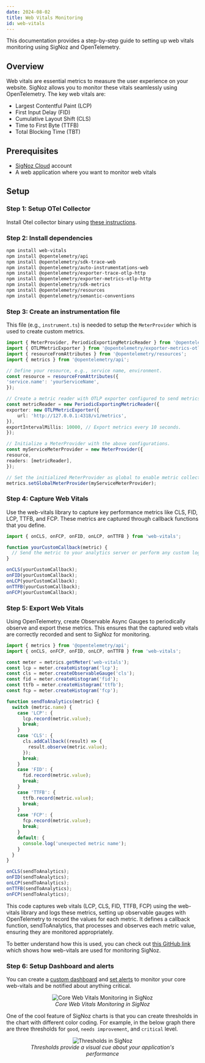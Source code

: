 ```yaml
---
date: 2024-08-02
title: Web Vitals Monitoring
id: web-vitals
---
```



This documentation provides a step-by-step guide to setting up web vitals monitoring using SigNoz and OpenTelemetry.

## Overview
Web vitals are essential metrics to measure the user experience on your website. SigNoz allows you to monitor these vitals seamlessly using OpenTelemetry. The key web vitals are:
- Largest Contentful Paint (LCP)
- First Input Delay (FID)
- Cumulative Layout Shift (CLS)
- Time to First Byte (TTFB)
- Total Blocking Time (TBT)

## Prerequisites
- [SigNoz Cloud](https://signoz.io/teams/) account
- A web application where you want to monitor web vitals

## Setup

### Step 1: Setup OTel Collector
Install Otel collector binary using [these instructions](https://signoz.io/docs/tutorial/opentelemetry-binary-usage-in-virtual-machine/).

### Step 2: Install dependencies

```sh
npm install web-vitals
npm install @opentelemetry/api
npm install @opentelemetry/sdk-trace-web
npm install @opentelemetry/auto-instrumentations-web
npm install @opentelemetry/exporter-trace-otlp-http
npm install @opentelemetry/exporter-metrics-otlp-http
npm install @opentelemetry/sdk-metrics
npm install @opentelemetry/resources
npm install @opentelemetry/semantic-conventions
```

### Step 3: Create an instrumentation file

This file (e.g., `instrument.ts`) is needed to setup the `MeterProvider` which is used to create custom metrics.

```ts
import { MeterProvider, PeriodicExportingMetricReader } from '@opentelemetry/sdk-metrics';
import { OTLPMetricExporter } from '@opentelemetry/exporter-metrics-otlp-http';
import { resourceFromAttributes } from '@opentelemetry/resources';
import { metrics } from '@opentelemetry/api';

// Define your resource, e.g., service name, environment.
const resource = resourceFromAttributes({
'service.name': 'yourServiceName',
});

// Create a metric reader with OTLP exporter configured to send metrics to a local collector.
const metricReader = new PeriodicExportingMetricReader({
exporter: new OTLPMetricExporter({
    url: 'http://127.0.0.1:4318/v1/metrics',
}),
exportIntervalMillis: 10000, // Export metrics every 10 seconds.
});

// Initialize a MeterProvider with the above configurations.
const myServiceMeterProvider = new MeterProvider({
resource,
readers: [metricReader],
});

// Set the initialized MeterProvider as global to enable metric collection across the app.
metrics.setGlobalMeterProvider(myServiceMeterProvider);

```
### Step 4: Capture Web Vitals
Use the web-vitals library to capture key performance metrics like CLS, FID, LCP, TTFB, and FCP. 
These metrics are captured through callback functions that you define.

```ts
import { onCLS, onFCP, onFID, onLCP, onTTFB } from 'web-vitals';

function yourCustomCallback(metric) {
  // Send the metric to your analytics server or perform any custom logic
}

onCLS(yourCustomCallback);
onFID(yourCustomCallback);
onLCP(yourCustomCallback);
onTTFB(yourCustomCallback);
onFCP(yourCustomCallback);

```

### Step 5: Export Web Vitals
Using OpenTelemetry, create Observable Async Gauges to periodically observe and export these metrics. 
This ensures that the captured web vitals are correctly recorded and sent to SigNoz for monitoring.

```ts
import { metrics } from '@opentelemetry/api';
import { onCLS, onFCP, onFID, onLCP, onTTFB } from 'web-vitals';

const meter = metrics.getMeter('web-vitals');
const lcp = meter.createHistogram('lcp');
const cls = meter.createObservableGauge('cls');
const fid = meter.createHistogram('fid');
const ttfb = meter.createHistogram('ttfb');
const fcp = meter.createHistogram('fcp');

function sendToAnalytics(metric) {
  switch (metric.name) {
    case 'LCP': {
      lcp.record(metric.value);
      break;
    }
    case 'CLS': {
      cls.addCallback((result) => {
        result.observe(metric.value);
      });
      break;
    }
    case 'FID': {
      fid.record(metric.value);
      break;
    }
    case 'TTFB': {
      ttfb.record(metric.value);
      break;
    }
    case 'FCP': {
      fcp.record(metric.value);
      break;
    }
    default: {
      console.log('unexpected metric name');
    }
  }
}

onCLS(sendToAnalytics);
onFID(sendToAnalytics);
onLCP(sendToAnalytics);
onTTFB(sendToAnalytics);
onFCP(sendToAnalytics);
```

This code captures web vitals (LCP, CLS, FID, TTFB, FCP) using the web-vitals library and logs these metrics, 
setting up observable gauges with OpenTelemetry to record the values for each metric. It defines a callback function, 
sendToAnalytics, that processes and observes each metric value, ensuring they are monitored appropriately.

To better understand how this is used, you can check out [this GitHub link](https://github.com/ezeslucky/monitrix.git/signoz/pull/4579/files#diff-f8c6adf20de182a86841534a8c156a960598635717c63b17a4be45ec8d340193) which shows how web-vitals are used 
for monitoring SigNoz.

### Step 6: Setup Dashboard and alerts
You can create a [custom dashboard](https://signoz.io/docs/userguide/manage-dashboards/#steps-to-create-a-custom-dashboard) and [set alerts](https://signoz.io/docs/setup-alerts-notification/)
to monitor your core web-vitals and be notified about anything critical.

<figure data-zoomable align='center'>
<img className="box-shadowed-image" src="/img/events/launch-week-1/web-vitals.webp" alt="Core Web Vitals Monitoring in SigNoz"/>
<figcaption><i>Core Web Vitals Monitoring in SigNoz </i></figcaption>
</figure>

One of the cool feature of SigNoz charts is that you can create thresholds in the chart with different color coding. For example, in the below graph there are three thresholds for `good`, `needs improvement`, and `critical` level.

<figure data-zoomable align='center'>
<img className="box-shadowed-image" src="/img/events/launch-week-1/thresholds-chart.webp" alt="Thresholds in SigNoz"/>
<figcaption><i>Thresholds provide a visual cue about your application's performance </i></figcaption>
</figure>




